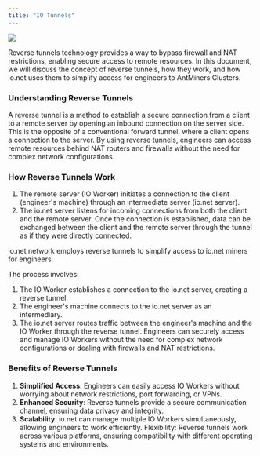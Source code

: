```yaml
---
title: "IO Tunnels"
---
```


<Frame>
  <img src="/images/docs/6923016-1_2.png" />
</Frame>

Reverse tunnels technology provides a way to bypass firewall and NAT restrictions, enabling secure access to remote resources. In this document, we will discuss the concept of reverse tunnels, how they work, and how io.net uses them to simplify access for engineers to AntMiners Clusters.

### Understanding Reverse Tunnels

A reverse tunnel is a method to establish a secure connection from a client to a remote server by opening an inbound connection on the server side. This is the opposite of a conventional forward tunnel, where a client opens a connection to the server. By using reverse tunnels, engineers can access remote resources behind NAT routers and firewalls without the need for complex network configurations.

### How Reverse Tunnels Work

1. The remote server (IO Worker) initiates a connection to the client (engineer's machine) through an intermediate server (io.net server).
2. The io.net server listens for incoming connections from both the client and the remote server. Once the connection is established, data can be exchanged between the client and the remote server through the tunnel as if they were directly connected.

io.net network employs reverse tunnels to simplify access to io.net miners for engineers.

The process involves:

1. The IO Worker establishes a connection to the io.net server, creating a reverse tunnel.
2. The engineer's machine connects to the io.net server as an intermediary.
3. The io.net server routes traffic between the engineer's machine and the IO Worker through the reverse tunnel. Engineers can securely access and manage IO Workers without the need for complex network configurations or dealing with firewalls and NAT restrictions.

### Benefits of Reverse Tunnels

1. **Simplified Access**: Engineers can easily access IO Workers without worrying about network restrictions, port forwarding, or VPNs.
2. **Enhanced Security**: Reverse tunnels provide a secure communication channel, ensuring data privacy and integrity.
3. **Scalability**: io.net can manage multiple IO Workers simultaneously, allowing engineers to work efficiently. Flexibility: Reverse tunnels work across various platforms, ensuring compatibility with different operating systems and environments.


